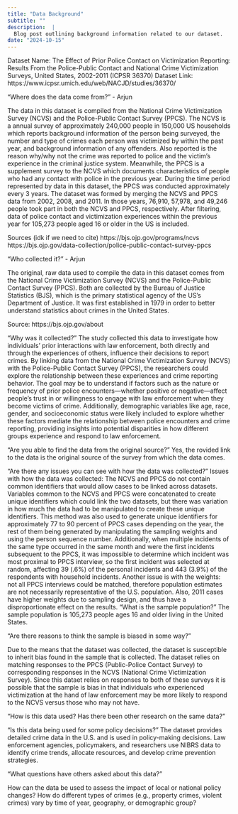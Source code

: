 ```yaml
---
title: "Data Background"
subtitle: ""
description:  |
  Blog post outlining background information related to our dataset.
date: "2024-10-15"
---
```


Dataset Name: The Effect of Prior Police Contact on Victimization Reporting: Results From the Police-Public Contact and National Crime Victimization Surveys, United States, 2002-2011 (ICPSR 36370)
Dataset Link: https://www.icpsr.umich.edu/web/NACJD/studies/36370/

"Where does the data come from?" - Arjun

The data in this dataset is compiled from the National Crime Victimization Survey (NCVS) and the Police-Public Contact Survey (PPCS). The NCVS is a annual survey of approximately 240,000 people in 150,000 US households which reports background information of the person being surveyed, the number and type of crimes each person was victimized by within the past year, and background information of any offenders. Also reported is the reason why/why not the crime was reported to police and the victim's experience in the criminal justice system.
Meanwhile, the PPCS is a supplement survey to the NCVS which documents characteristics of people who had any contact with police in the previous year. During the time period represented by data in this dataset, the PPCS was conducted approximately every 3 years.
The dataset was formed by merging the NCVS and PPCS data from 2002, 2008, and 2011. In those years, 76,910, 57,978, and 49,246 people took part in both the NCVS and PPCS, respectively. After filtering, data of police contact and victimization experiences within the previous year for 105,273 people aged 16 or older in the US is included. 

Sources (idk if we need to cite)
https://bjs.ojp.gov/programs/ncvs
https://bjs.ojp.gov/data-collection/police-public-contact-survey-ppcs


"Who collected it?" - Arjun

The original, raw data used to compile the data in this dataset comes from the National Crime Victimization Survey (NCVS) and the Police-Public Contact Survey (PPCS). Both are collected by the Bureau of Justice Statistics (BJS), which is the primary statistical agency of the US's Department of Justice. It was first established in 1979 in order to better understand statistics about crimes in the United States.

Source:
https://bjs.ojp.gov/about

"Why was it collected?" 
The study collected this data to investigate how individuals' prior interactions with law enforcement, both directly and through the experiences of others, influence their decisions to report crimes. By linking data from the National Crime Victimization Survey (NCVS) with the Police-Public Contact Survey (PPCS), the researchers could explore the relationship between these experiences and crime reporting behavior. The goal may be to understand if factors such as the nature or frequency of prior police encounters—whether positive or negative—affect people's trust in or willingness to engage with law enforcement when they become victims of crime. Additionally, demographic variables like age, race, gender, and socioeconomic status were likely included to explore whether these factors mediate the relationship between police encounters and crime reporting, providing insights into potential disparities in how different groups experience and respond to law enforcement.

"Are you able to find the data from the original source?" 
Yes, the rovided link to the data is the original source of the survey from which the data comes. 

"Are there any issues you can see with how the data was collected?"
Issues with how the data was collected: The NCVS and PPCS do not contain common identifiers that would allow cases to be linked across datasets. Variables common to the NCVS and PPCS were concatenated to create unique identifiers which could link the two datasets, but there was variation in how much the data had to be manipulated to create these unique identifiers. This method was also used to generate unique identifiers for approximately 77 to 90 percent of PPCS cases depending on the year, the rest of them being generated by manipulating the sampling weights and using the person sequence number.
Additionally, when multiple incidents of the same type occurred in the same month and were the first incidents subsequent to the PPCS, it was impossible to determine which incident was most proximal to PPCS interview, so the first incident was selected at random, affecting 39 (.6%) of the personal incidents and 443 (3.9%) of the respondents with household incidents. 
Another issue is with the weights:  not all PPCS interviews could be matched, therefore population estimates are not necessarily representative of the U.S. population. Also, 2011 cases have higher weights due to sampling design, and thus have a disproportionate effect on the results.
"What is the sample population?"
The sample population is 105,273 people ages 16 and older living in the United States.

"Are there reasons to think the sample is biased in some way?"

Due to the means that the dataset was collected, the dataset is susceptible to inherit bias found in the sample that is collected. The dataset relies on matching responses to the PPCS (Public-Police Contact Survey) to corresponding responses in the NCVS (National Crime Victimization Survey). Since this dataet relies on responses to both of these surveys it is possible that the sample is bias in that individuals who experienced victimization at the hand of law enforcement may be more likely to respond to the NCVS versus those who may not have.

"How is this data used? Has there been other research on the same data?"

"Is this data being used for some policy decisions?"
The dataset provides detailed crime data in the U.S. and is used in policy-making decisions. Law enforcement agencies, policymakers, and researchers use NIBRS data to identify crime trends, allocate resources, and develop crime prevention strategies. 

"What questions have others asked about this data?"

How can the data be used to assess the impact of local or national policy changes? How do different types of crimes (e.g., property crimes, violent crimes) vary by time of year, geography, or demographic group? 
